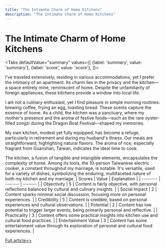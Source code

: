 ```yaml
---
title: "The Intimate Charm of Home Kitchens"
description: "The Intimate Charm of Home Kitchens"
---
```



# The Intimate Charm of Home Kitchens


<Tabs
	defaultValue="summary"
	values={[
	{label: 'summary', value: 'summary'},
	{label: 'score', value: 'score'},
]}>
<TabItem value="summary">


I've traveled extensively, residing in various accommodations, yet I prefer the intimacy of an apartment. Its charm lies in the privacy and the kitchen—a space entirely mine, reminiscent of home. Despite the unfamiliarity of foreign appliances, these kitchens provide a window into local life.

I am not a culinary enthusiast, yet I find pleasure in simple morning routines: brewing coffee, frying an egg, toasting bread. These scents capture the essence of home. As a child, the kitchen was a sanctuary, where my mother's presence and the aroma of festive foods—such as the rare oyster-filled zongzi during the Dragon Boat Festival—shaped my memories.

My own kitchen, modest yet fully equipped, has become a refuge, particularly in retirement and during my husband's illness. Our meals are straightforward, highlighting natural flavors. The aroma of rice, especially fragrant from Guanshan, Taiwan, indicates the ideal time to cook.

The kitchen, a fusion of tangible and intangible elements, encapsulates the complexity of home. Among its tools, the 10-person Taiwanese electric cooker, a constant throughout my marriage, is notable. It's versatile, used for a variety of dishes, symbolizing the enduring, multifaceted nature of both my kitchen and my marriage.
</TabItem>
<TabItem value="score">
	| Scores     | Value   | Explanation |
	| -------- | ------- | ------- |
	| Objectivity  | 5    | Content is fairly objective, with personal reflections balanced by cultural and culinary insights.    |
	| Social Impact | 2     | Content sparks minimal social discussion, focusing more on personal experiences.    |
	| Credibility    | 5    | Content is credible, based on personal experiences and cultural observations.    |
	| Potential    | 2    | Content has low potential to trigger larger events, being primarily personal and reflective.    |
	| Practicality    | 3    | Content offers some practical insights into kitchen use and cultural food practices.    |
	| Entertainment Value    | 3    | Content has some entertainment value through its exploration of personal and cultural food experiences.    |
</TabItem>
</Tabs>

[Full article>>](https://matters.town/a/44ycnp0lx9rn)
